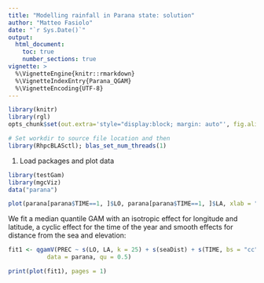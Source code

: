 ```yaml
---
title: "Modelling rainfall in Parana state: solution"
author: "Matteo Fasiolo"
date: "`r Sys.Date()`"
output: 
  html_document:
    toc: true
    number_sections: true
vignette: >
  %\VignetteEngine{knitr::rmarkdown}
  %\VignetteIndexEntry{Parana_QGAM}
  %\VignetteEncoding{UTF-8}
---
```


<!-- %%%%%%%%%%%%% THIS EXAMPLE TAKES FOREVER TO RUN, HENCE COMMENTED OUT IN THE PACKAGE %%%%%%%%%%%%% -->
  
```r
library(knitr)
library(rgl)
opts_chunk$set(out.extra='style="display:block; margin: auto"', fig.align="center", tidy=FALSE)
```

```r
# Set workdir to source file location and then
library(RhpcBLASctl); blas_set_num_threads(1)
```

1) Load packages and plot data
```r
library(testGam)
library(mgcViz)
data("parana")

plot(parana[parana$TIME==1, ]$LO, parana[parana$TIME==1, ]$LA, xlab = "LO", ylab = "LA") 
```

We fit a median quantile GAM with an isotropic effect for longitude and latitude, a cyclic effect for the time of the year and smooth effects for distance from the sea and elevation:
```r
fit1 <- qgamV(PREC ~ s(LO, LA, k = 25) + s(seaDist) + s(TIME, bs = "cc") + s(EL), 
           data = parana, qu = 0.5)

print(plot(fit1), pages = 1)
```

<!-- Here using an isotropic smooth form `LO` and `LA` makes sense, because the two units are similar. We can still -->
<!-- check whether a tensor effect would lead to a different effect: -->
<!-- ```{r parana3, message = F} -->
<!-- fit2 <- qgamV(PREC ~ te(LO, LA, k = c(5, 5)) + s(seaDist) + s(TIME, bs = "cc") + s(EL),  -->
<!--                        data = parana,  -->
<!--                        qu = 0.5) -->


<!-- library(gridExtra) -->
<!-- pl1 <- plot(sm(fit1, 1)) + l_fitRaster() + l_fitContour() + theme(legend.position="bottom") -->
<!-- pl2 <- plot(sm(fit2, 1)) + l_fitRaster() + l_fitContour() + theme(legend.position="bottom") -->

<!-- grid.arrange(grobs = list(pl1$ggObj, pl2$ggObj), ncol = 2) -->
<!-- ``` -->
<!-- The two spatial effects are completely different! What happened is that the tensor product smooth got partially confounded with the distance from the sea effect. The `te` was more prone to doing this, because `seaDist` varies mostly along `LO` and it is mostly the marginal effect of `LO` that ended up offsetting the effect of `seaDist`. -->
<!-- In general if your model include a bivariate effect `s(x, y)` or `te(x, y)`, you have to be very careful when including an extra effect $s(f(x, y))$ where some $f$ is some fixed function (`seaDist` here). -->

<!-- We can of course fit this model to several quantiles: -->
<!-- ```{r parana4, message = F} -->
<!-- fitM <- mqgamV(PREC ~ s(LO, LA, k = 25) + s(seaDist) + s(TIME, bs = "cc") + s(EL),  -->
<!--                data = parana,  -->
<!--                qu = seq(0.1, 0.9, length.out = 5)) -->

<!-- plot(fitM, select = 1) -->
<!-- print(plot(fitM, select = 2:4), pages = 1) -->
<!-- ``` -->
<!-- Notice that the spatial effect seems much stronger for high quantiles than for the low one. The same is true for distance from the sea and seasonality (`TIME`), while the effect of elevation is not significant from `qu = 0.9`. -->
<!-- We can visualize the spatial effect in 3D as follows: -->
<!-- ```{r parana4b, message = F} -->
<!-- plotRGL(sm(fitM[[5]], 1)) # This will not appear in the html file -->
<!-- rglwidget() -->
<!-- ``` -->

<!-- We might also wonder whether the spatial effect changes with time. To verify this here we construct a tensor product smooth between the 2D thin-plate-spline spatial effect and the cyclical effect of time. We simplify the -->
<!-- model by removing the effect of `seaDist`. -->
<!-- ```{r parana5, message = F} -->
<!-- fit4 <- qgamV(PREC ~ te(LO, LA, TIME, d = c(2, 1), k = c(20, 10), bs = c("tp", "cc")) + s(EL),  -->
<!--               data = parana,  -->
<!--               qu = 0.9) -->

<!-- plotSlice(sm(fit4, 1),  -->
<!--           fix = list("TIME" = round(seq(1, 53, length.out = 6)))) + l_fitRaster() -->
<!-- ``` -->

<!-- You can plot any slice in 3D by doing: -->
<!-- ```{r parana6, message = F} -->
<!-- plotRGL(sm(fit4, 1), fix = c("TIME" = 11)) -->
<!-- rglwidget() -->
<!-- ``` -->
